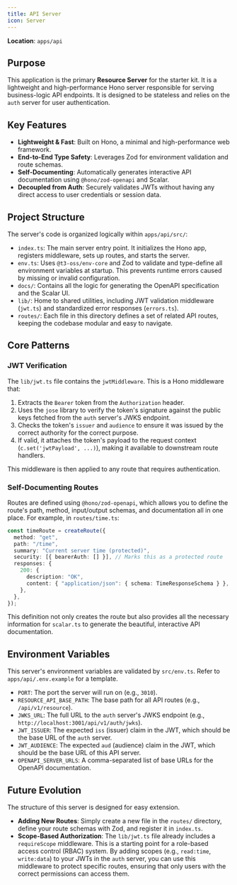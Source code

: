 ```yaml
---
title: API Server
icon: Server
---
```


**Location**: `apps/api`

## Purpose

This application is the primary **Resource Server** for the starter kit. It is a lightweight and high-performance Hono server responsible for serving business-logic API endpoints. It is designed to be stateless and relies on the `auth` server for user authentication.

## Key Features

*   **Lightweight & Fast**: Built on Hono, a minimal and high-performance web framework.
*   **End-to-End Type Safety**: Leverages Zod for environment validation and route schemas.
*   **Self-Documenting**: Automatically generates interactive API documentation using `@hono/zod-openapi` and Scalar.
*   **Decoupled from Auth**: Securely validates JWTs without having any direct access to user credentials or session data.

## Project Structure

The server's code is organized logically within `apps/api/src/`:

*   `index.ts`: The main server entry point. It initializes the Hono app, registers middleware, sets up routes, and starts the server.
*   `env.ts`: Uses `@t3-oss/env-core` and Zod to validate and type-define all environment variables at startup. This prevents runtime errors caused by missing or invalid configuration.
*   `docs/`: Contains all the logic for generating the OpenAPI specification and the Scalar UI.
*   `lib/`: Home to shared utilities, including JWT validation middleware (`jwt.ts`) and standardized error responses (`errors.ts`).
*   `routes/`: Each file in this directory defines a set of related API routes, keeping the codebase modular and easy to navigate.

## Core Patterns

### JWT Verification

The `lib/jwt.ts` file contains the `jwtMiddleware`. This is a Hono middleware that:

1.  Extracts the `Bearer` token from the `Authorization` header.
2.  Uses the `jose` library to verify the token's signature against the public keys fetched from the `auth` server's JWKS endpoint.
3.  Checks the token's `issuer` and `audience` to ensure it was issued by the correct authority for the correct purpose.
4.  If valid, it attaches the token's payload to the request context (`c.set('jwtPayload', ...)`), making it available to downstream route handlers.

This middleware is then applied to any route that requires authentication.

### Self-Documenting Routes

Routes are defined using `@hono/zod-openapi`, which allows you to define the route's path, method, input/output schemas, and documentation all in one place. For example, in `routes/time.ts`:

```typescript
const timeRoute = createRoute({
  method: "get",
  path: "/time",
  summary: "Current server time (protected)",
  security: [{ bearerAuth: [] }], // Marks this as a protected route
  responses: {
    200: {
      description: "OK",
      content: { "application/json": { schema: TimeResponseSchema } },
    },
  },
});
```

This definition not only creates the route but also provides all the necessary information for `scalar.ts` to generate the beautiful, interactive API documentation.

## Environment Variables

This server's environment variables are validated by `src/env.ts`. Refer to `apps/api/.env.example` for a template.

*   `PORT`: The port the server will run on (e.g., `3010`).
*   `RESOURCE_API_BASE_PATH`: The base path for all API routes (e.g., `/api/v1/resource`).
*   `JWKS_URL`: The full URL to the `auth` server's JWKS endpoint (e.g., `http://localhost:3001/api/v1/auth/jwks`).
*   `JWT_ISSUER`: The expected `iss` (issuer) claim in the JWT, which should be the base URL of the `auth` server.
*   `JWT_AUDIENCE`: The expected `aud` (audience) claim in the JWT, which should be the base URL of this API server.
*   `OPENAPI_SERVER_URLS`: A comma-separated list of base URLs for the OpenAPI documentation.

## Future Evolution

The structure of this server is designed for easy extension.

*   **Adding New Routes**: Simply create a new file in the `routes/` directory, define your route schemas with Zod, and register it in `index.ts`.
*   **Scope-Based Authorization**: The `lib/jwt.ts` file already includes a `requireScope` middleware. This is a starting point for a role-based access control (RBAC) system. By adding scopes (e.g., `read:time`, `write:data`) to your JWTs in the `auth` server, you can use this middleware to protect specific routes, ensuring that only users with the correct permissions can access them.
